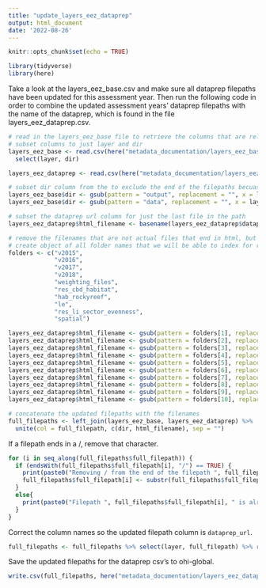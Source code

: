 ```yaml
---
title: "update_layers_eez_dataprep"
output: html_document
date: '2022-08-26'
---
```


```r
knitr::opts_chunk$set(echo = TRUE)

library(tidyverse)
library(here)
```

Take a look at the layers_eez_base.csv and make sure all dataprep filepaths have been updated for this assessment year. Then run the following code in order to combine the updated assessment years' dataprep filepaths with the name of the dataprep, which is found in the file layers_eez_dataprep.csv.

```r
# read in the layers_eez_base file to retrieve the columns that are relevant to the dataprep filepaths
# subset columns to just layer and dir
layers_eez_base <- read.csv(here("metadata_documentation/layers_eez_base.csv")) %>% 
  select(layer, dir)

layers_eez_dataprep <- read.csv(here("metadata_documentation/layers_eez_dataprep.csv"))

# subset dir column from the to exclude the end of the filepaths becuase the output and data folders are not what we want, we are just after the dataprep html files
layers_eez_base$dir <- gsub(pattern = "output", replacement = "", x = layers_eez_base$dir)
layers_eez_base$dir <- gsub(pattern = "data", replacement = "", x = layers_eez_base$dir)

# subset the dataprep url column for just the last file in the path
layers_eez_dataprep$html_filename <- basename(layers_eez_dataprep$dataprep_url)

# remove the filenames that are not actual files that end in html, but rather folders
# create object of all folder names that we will be able to index for readability
folders <- c("v2015",
             "v2016", 
             "v2017", 
             "v2018", 
             "weighting_files", 
             "res_cbd_habitat",
             "hab_rockyreef",
             "le",
             "res_li_sector_evenness",
             "spatial")

layers_eez_dataprep$html_filename <- gsub(pattern = folders[1], replacement = "", x = layers_eez_dataprep$html_filename)
layers_eez_dataprep$html_filename <- gsub(pattern = folders[2], replacement = "", x = layers_eez_dataprep$html_filename)
layers_eez_dataprep$html_filename <- gsub(pattern = folders[3], replacement = "", x = layers_eez_dataprep$html_filename)
layers_eez_dataprep$html_filename <- gsub(pattern = folders[4], replacement = "", x = layers_eez_dataprep$html_filename)
layers_eez_dataprep$html_filename <- gsub(pattern = folders[5], replacement = "", x = layers_eez_dataprep$html_filename)
layers_eez_dataprep$html_filename <- gsub(pattern = folders[6], replacement = "", x = layers_eez_dataprep$html_filename)
layers_eez_dataprep$html_filename <- gsub(pattern = folders[7], replacement = "", x = layers_eez_dataprep$html_filename)
layers_eez_dataprep$html_filename <- gsub(pattern = folders[8], replacement = "", x = layers_eez_dataprep$html_filename)
layers_eez_dataprep$html_filename <- gsub(pattern = folders[9], replacement = "", x = layers_eez_dataprep$html_filename)
layers_eez_dataprep$html_filename <- gsub(pattern = folders[10], replacement = "", x = layers_eez_dataprep$html_filename)

# concatenate the updated filepaths with the filenames 
full_filepaths <- left_join(layers_eez_base, layers_eez_dataprep) %>% 
  unite(col = full_filepath, c(dir, html_filename), sep = "")
```

If a filepath ends in a /, remove that character.

```r
for (i in seq_along(full_filepaths$full_filepath)) {
  if (endsWith(full_filepaths$full_filepath[i], "/") == TRUE) {
    print(paste0("Removing / from the end of the filepath ", full_filepaths$full_filepath[i]))
    full_filepaths$full_filepath[i] <- substr(full_filepaths$full_filepath[i], 1, (nchar(full_filepaths$full_filepath[i]) - 1))
  }
  else{
    print(paste0("Filepath ", full_filepaths$full_filepath[i], " is already correct."))
  }
}
```

Correct the column names so the updated filepath column is `dataprep_url`.

```r
full_filepaths <- full_filepaths %>% select(layer, full_filepath) %>% rename(dataprep_url = full_filepath)
```

Save the updated filepaths for the dataprep csv's to ohi-global.

```r
write.csv(full_filepaths, here("metadata_documentation/layers_eez_dataprep.csv"))
```












